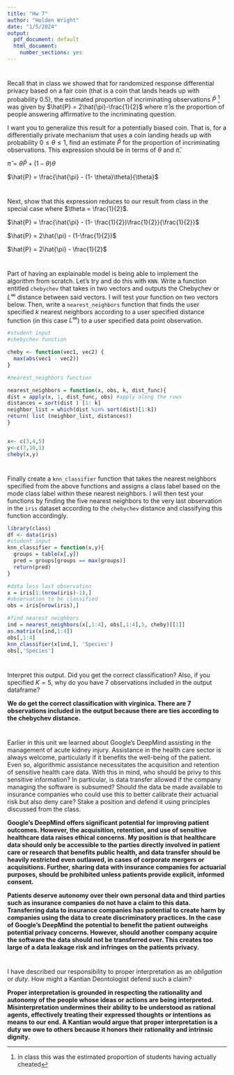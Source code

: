 ```yaml
---
title: "Hw 7"
author: "Holden Wright"
date: "1/5/2024"
output:
  pdf_document: default
  html_document:
    number_sections: yes
---
```


# 
Recall that in class we showed that for randomized response differential privacy based on a fair coin (that is a coin that lands heads up with probability $0.5$), the estimated proportion of incriminating observations $\hat{P}$ ^[in class this was the estimated proportion of students having actually cheated] was given by $\hat{P} = 2\hat{\pi}-\frac{1}{2}$ where $\hat{\pi}$ is the proportion of people answering affirmative to the incriminating question.  

I want you to generalize this result for a potentially biased coin.  That is, for a differentially private mechanism that uses a coin landing heads up with probability $0 \leq \theta \leq 1$, find an estimate $\hat{P}$ for the proportion of incriminating observations.  This expression should be in terms of $\theta$ and $\hat{\pi}$.  

$\hat{\pi} = \theta\hat{P} + (1-\theta)\theta$

$\hat{P} = \frac{\hat{\pi} - (1- \theta)\theta}{\theta}$

#
Next, show that this expression reduces to our result from class in the special case where $\theta = \frac{1}{2}$.

$\hat{P} = \frac{\hat{\pi} - (1- \frac{1}{2})\frac{1}{2}}{\frac{1}{2}}$

$\hat{P} = 2\hat{\pi} - (1-\frac{1}{2})$

$\hat{P} = 2\hat{\pi} - \frac{1}{2}$

#
Part of having an explainable model is being able to implement the algorithm from scratch.  Let's try and do this with `KNN`.  Write a function entitled `chebychev` that takes in two vectors and outputs the Chebychev or $L^\infty$ distance between said vectors.  I will test your function on two vectors below.  Then, write a `nearest_neighbors` function that finds the user specified $k$ nearest neighbors according to a user specified distance function (in this case $L^\infty$) to a user specified data point observation.  

```r
#student input
#chebychev function

cheby <- function(vec1, vec2) {
  max(abs(vec1 - vec2))
}

#nearest_neighbors function

nearest_neighbors = function(x, obs, k, dist_func){
dist = apply(x, 1, dist_func, obs) #apply along the rows
distances = sort(dist ) [1: k]
neighbor_list = which(dist %in% sort(dist)[1:k])
return( list (neighbor_list, distances))
}


x<- c(3,4,5)
y<-c(7,10,1)
cheby(x,y)

```

#
Finally create a `knn_classifier` function that takes the nearest neighbors specified from the above functions and assigns a class label based on the mode class label within these nearest neighbors.  I will then test your functions by finding the five nearest neighbors to the very last observation in the `iris` dataset according to the `chebychev` distance and classifying this function accordingly.  

```r
library(class)
df <- data(iris) 
#student input
knn_classifier = function(x,y){
  groups = table(x[,y])
  pred = groups[groups == max(groups)]
  return(pred)
}

#data less last observation
x = iris[1:(nrow(iris)-1),]
#observation to be classified
obs = iris[nrow(iris),]

#find nearest neighbors
ind = nearest_neighbors(x[,1:4], obs[,1:4],5, cheby)[[1]]
as.matrix(x[ind,1:4])
obs[,1:4]
knn_classifier(x[ind,], 'Species')
obs[,'Species']

```

# 
Interpret this output.  Did you get the correct classification?  Also, if you specified $K=5$, why do you have $7$ observations included in the output dataframe?

**We do get the correct classification with virginica. There are 7 observations included in the output because there are ties according to the chebychev distance.**


#
Earlier in this unit we learned about Google's DeepMind assisting in the management of acute kidney injury.  Assistance in the health care sector is always welcome, particularly if it benefits the well-being of the patient.  Even so, algorithmic assistance necessitates the acquisition and retention of sensitive health care data.  With this in mind, who should be privy to this sensitive information?  In particular, is data transfer allowed if the company managing the software is subsumed?  Should the data be made available to insurance companies who could use this to better calibrate their actuarial risk but also deny care?  Stake a position and defend it using principles discussed from the class.  

**Google's DeepMind offers significant potential for improving patient outcomes. However, the acquisition, retention, and use of sensitive healthcare data raises ethical concerns. My position is that healthcare data should only be accessible to the parties directly involved in patient care or research that benefits public health, and data transfer should be heavily restricted even outlawed, in cases of corporate mergers or acquisitions. Further, sharing data with insurance companies for actuarial purposes, should be prohibited unless patients provide explicit, informed consent.**

**Patients deserve autonomy over their own personal data and third parties such as insurance companies do not have a claim to this data. Transferring data to insurance companies has potential to create harm by companies using the data to create discriminatory practices. In the case of Google's DeepMind the potential to benefit the patient outweighs potential privacy concerns. However, should another company acquire the software the data should not be transferred over. This creates too large of a data leakage risk and infringes on the patients privacy.**

#
I have described our responsibility to proper interpretation as an *obligation* or *duty*.  How might a Kantian Deontologist defend such a claim?  

**Proper interpretation is grounded in respecting the rationality and autonomy of the people whose ideas or actions are being interpreted. Misinterpretation undermines their ability to be understood as rational agents, effectively treating their expressed thoughts or intentions as means to our end. A Kantian would argue that proper interpretation is a duty we owe to others because it honors their rationality and intrinsic dignity.**






